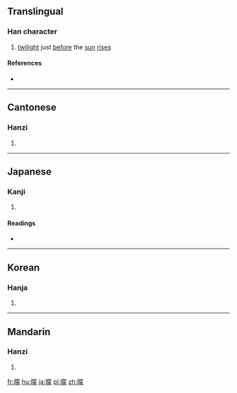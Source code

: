 ==Translingual==

===Han character===
{{Han char|rn=72|rad=日|as=13|sn=17|four=6403<sub>2</sub>|canj=日廿月人 (ATBO)|ids=⿰[[日]][[蒙]]}}

# [[twilight]] just [[before]] the [[sun]] [[rise]]s

====References====
* {{Han ref|kx=0501.070|dkj=14223|dj=0871.160|hdz=21537.210|uh=66DA|ud=26330|bh=EFDA|bd=61402}}

----

==Cantonese==

===Hanzi===
{{yue-hanzi|jyut=|y=[[mung4]]}}

# {{defn|lang=yue|sort=日13}}

----

==Japanese==

===Kanji===
{{ja-kanji|grade=|rs=日13}}

# {{defn|lang=ja|sort=日13}}

====Readings====
* {{ja-readings|on=[[ぼう]] (bō), [[もう]] (mō)|kun=[[くらい]] (kurai)}}

----

==Korean==

===Hanja===
{{ko-hanja|hangeul=몽|eumhun=|rv=mong|mr=mong|y=mong}}

# {{defn|lang=ko|sort=日13}}

----

==Mandarin==

===Hanzi===
{{cmn-hanzi|pin=[[méng]] ([[meng2]])|wg=meng<sup>2</sup>}}

# {{defn|lang=cmn|sort=日13}}

[[fr:曚]]
[[hu:曚]]
[[ja:曚]]
[[pl:曚]]
[[zh:曚]]